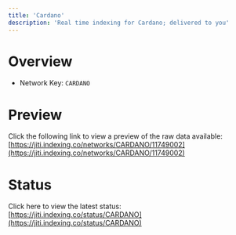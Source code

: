 ```yaml
---
title: 'Cardano'
description: 'Real time indexing for Cardano; delivered to you'
---
```


# Overview
- Network Key: `CARDANO`

# Preview
Click the following link to view a preview of the raw data available: [https://jiti.indexing.co/networks/CARDANO/11749002](https://jiti.indexing.co/networks/CARDANO/11749002)

# Status
Click here to view the latest status: [https://jiti.indexing.co/status/CARDANO](https://jiti.indexing.co/status/CARDANO)
